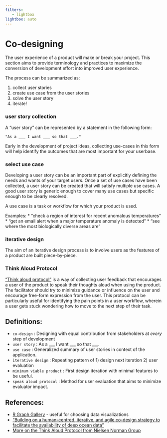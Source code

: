 ```yaml
---
filters:
   - lightbox
lightbox: auto
---
```


# Co-designing {#sec-codesign}

The user experience of a product will make or break your project.
This section aims to provide terminology and practices to maximize the conversion of development effort into improved user experience. 

The process can be summarized as:

1. collect user stories
2. create use case from the user stories
3. solve the user story
4. iterate!

### user story collection
A "user story" can be represented by a statement in the following form:

```
"As a ___ I want ___ so that ___."
```

Early in the development of project ideas, collecting use-cases in this form will help identify the outcomes that are most important for your userbase.


### select use case
Developing a user story can be an important part of explicitly defining the needs and wants of your target users.
Once a set of use cases have been collected, a user story can be created that will satisfy multiple use cases.
A good user story is generic enough to cover many use cases but specific enough to be clearly resolved.

A use case is a task or workflow for which your product is used.

Examples:
* "check a region of interest for recent anomalous temperatures"
* "get an email alert when a major temperature anomaly is detected"
* "see where the most biologically diverse areas are"

### iterative design
The aim of an iterative design process is to involve users as the features of a product are built piece-by-piece.


### Think Aloud Protocol
["Think aloud protocol"](https://en.wikipedia.org/wiki/Think_aloud_protocol) is a way of collecting user feedback that encourages a user of the product to speak their thoughts aloud when using the product.
The facilitator should try to minimize guidance or influence on the user and encourage free-form expression from the user.
This protocol can be particularly useful for identifying the pain points in a user workflow, wherein a user gets stuck wondering how to move to the next step of their task.

## Definitions:

* `co-design` : Designing with equal contribution from stakeholders at *every* step of development
* `user story` : As a ___ I want ___ so that ___.
* `use case` : Generalized summary of user stories in context of the application.
* `iterative design` : Repeating pattern of 1) design next iteration 2) user evaluation 
* `minimum viable product` : First design iteration with minimal features to be useful.
* `speak aloud protocol` : Method for user evaluation that aims to minimize evaluator impact.

## References:
* [R Graph Gallery](https://r-graph-gallery.com/) - useful for choosing data visualizations
* ["Building on a human-centred, iterative, and agile co-design strategy to facilitate the availability of deep ocean data"](https://academic.oup.com/icesjms/article/80/2/347/6694272)
* [More on the Think Aloud Protocol from Nielsen Norman Group](https://www.nngroup.com/articles/thinking-aloud-the-1-usability-tool/)
